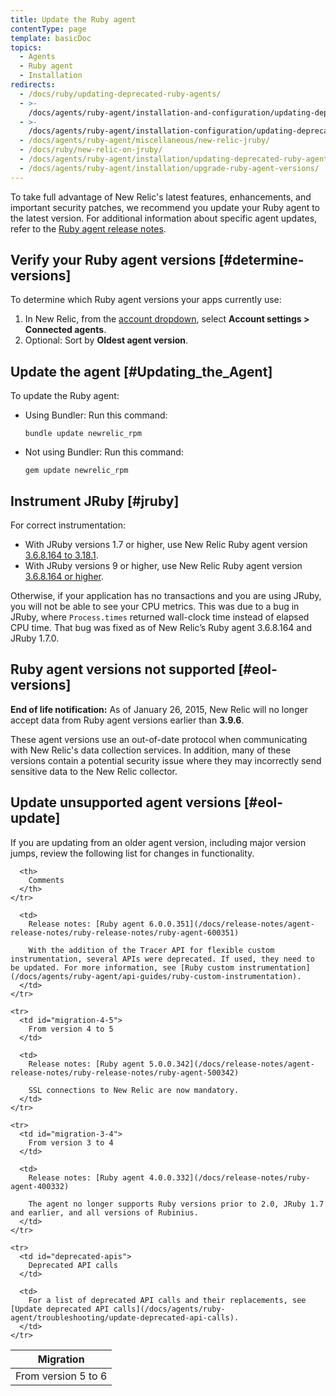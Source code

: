 ```yaml
---
title: Update the Ruby agent
contentType: page
template: basicDoc
topics:
  - Agents
  - Ruby agent
  - Installation
redirects:
  - /docs/ruby/updating-deprecated-ruby-agents/
  - >-
    /docs/agents/ruby-agent/installation-and-configuration/updating-deprecated-ruby-agents/
  - >-
    /docs/agents/ruby-agent/installation-configuration/updating-deprecated-ruby-agents/
  - /docs/agents/ruby-agent/miscellaneous/new-relic-jruby/
  - /docs/ruby/new-relic-on-jruby/
  - /docs/agents/ruby-agent/installation/updating-deprecated-ruby-agents/
  - /docs/agents/ruby-agent/installation/upgrade-ruby-agent-versions/
---
```


To take full advantage of New Relic's latest features, enhancements, and important security patches, we recommend you update your Ruby agent to the latest version. For additional information about specific agent updates, refer to the [Ruby agent release notes](/docs/release-notes/agent-release-notes/ruby-release-notes).

## Verify your Ruby agent versions [#determine-versions]

To determine which Ruby agent versions your apps currently use:

1. In New Relic, from the [account dropdown](/docs/accounts-partnerships/education/getting-started-new-relic/glossary#account-dropdown), select **Account settings > Connected agents**.
2. Optional: Sort by **Oldest agent version**.

## Update the agent [#Updating_the_Agent]

To update the Ruby agent:

* Using Bundler: Run this command:

  ```
  bundle update newrelic_rpm
  ```
* Not using Bundler: Run this command:

  ```
  gem update newrelic_rpm
  ```

## Instrument JRuby [#jruby]

For correct instrumentation:

* With JRuby versions 1.7 or higher, use New Relic Ruby agent version [3.6.8.164 to 3.18.1](/docs/releases/ruby).
* With JRuby versions 9 or higher, use New Relic Ruby agent version [3.6.8.164 or higher](/docs/releases/ruby).

Otherwise, if your application has no transactions and you are using JRuby, you will not be able to see your CPU metrics. This was due to a bug in JRuby, where `Process.times` returned wall-clock time instead of elapsed CPU time. That bug was fixed as of New Relic’s Ruby agent 3.6.8.164 and JRuby 1.7.0.

## Ruby agent versions not supported [#eol-versions]

**End of life notification:** As of January 26, 2015, New Relic will no longer accept data from Ruby agent versions earlier than **3.9.6**.

These agent versions use an out-of-date protocol when communicating with New Relic's data collection services. In addition, many of these versions contain a potential security issue where they may incorrectly send sensitive data to the New Relic collector.

## Update unsupported agent versions [#eol-update]

<Callout variant="important">
  If you are updating from an older agent version, including major version jumps, review the following list for changes in functionality.
</Callout>

<Table>
  <thead>
    <tr>
      <th style={{ width: "200px" }}>
        Migration
      </th>

      <th>
        Comments
      </th>
    </tr>
  </thead>

  <tbody>
    <tr>
      <td id="migration-5-6">
        From version 5 to 6
      </td>

      <td>
        Release notes: [Ruby agent 6.0.0.351](/docs/release-notes/agent-release-notes/ruby-release-notes/ruby-agent-600351)

        With the addition of the Tracer API for flexible custom instrumentation, several APIs were deprecated. If used, they need to be updated. For more information, see [Ruby custom instrumentation](/docs/agents/ruby-agent/api-guides/ruby-custom-instrumentation).
      </td>
    </tr>

    <tr>
      <td id="migration-4-5">
        From version 4 to 5
      </td>

      <td>
        Release notes: [Ruby agent 5.0.0.342](/docs/release-notes/agent-release-notes/ruby-release-notes/ruby-agent-500342)

        SSL connections to New Relic are now mandatory.
      </td>
    </tr>

    <tr>
      <td id="migration-3-4">
        From version 3 to 4
      </td>

      <td>
        Release notes: [Ruby agent 4.0.0.332](/docs/release-notes/ruby-agent-400332)

        The agent no longer supports Ruby versions prior to 2.0, JRuby 1.7 and earlier, and all versions of Rubinius.
      </td>
    </tr>

    <tr>
      <td id="deprecated-apis">
        Deprecated API calls
      </td>

      <td>
        For a list of deprecated API calls and their replacements, see [Update deprecated API calls](/docs/agents/ruby-agent/troubleshooting/update-deprecated-api-calls).
      </td>
    </tr>
  </tbody>
</Table>
